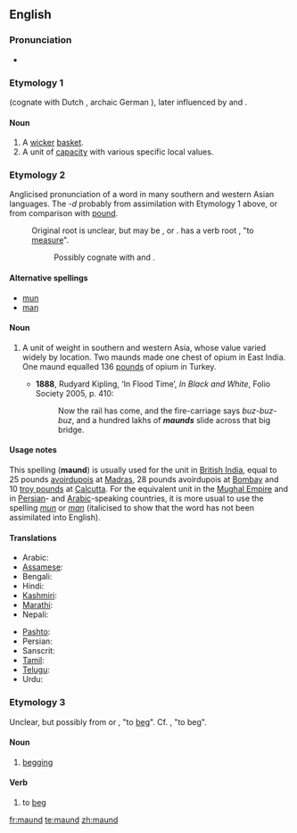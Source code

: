 ==English==

===Pronunciation===
* {{a|UK}} {{IPA|/mɔːnd/}}

===Etymology 1===
{{etyl|ang}} {{term|mand|lang=ang}} (cognate with Dutch {{term|mand|lang=nl}}, archaic German {{term|Mande}}), later influenced by {{etyl|xno}} and {{etyl|frm}} {{term|mande}}.

====Noun====
{{en-noun}}

# A [[wicker]] [[basket]].
# A unit of [[capacity]] with various specific local values.

===Etymology 2===
{{wikipedia}}
Anglicised pronunciation of a word in many southern and western Asian languages. The ''-d'' probably from assimilation with Etymology 1 above, or from comparison with [[pound]].
: Original root is unclear, but may be {{etyl|ar}} {{term|من|مَنّ|tr=mann|sc=Arab|lang=ar}}, {{etyl|fa}} {{term|من|tr=man|sc=fa-Arab|lang=fa}} or {{etyl|sa}} {{term|मानः|tr=man|sc=Deva|lang=sa}}. {{etyl|sa}} has a verb root {{term|मा|tr=ma-|sc=Deva|lang=sa}}, "to [[measure]]".
:: Possibly cognate with {{etyl|he}} {{term|maneh|lang=he}} and {{etyl|grc}} {{term|mina|lang=grc}}.

====Alternative spellings====
* [[mun]]
* [[man]]

====Noun====
{{en-noun}}

# {{archaic}} A unit of weight in southern and western Asia, whose value varied widely by location.  Two maunds made one chest of opium in East India.  One maund equalled 136 [[pound]]s of opium in Turkey.
#* '''1888''', Rudyard Kipling, ‘In Flood Time’, ''In Black and White'', Folio Society 2005, p. 410:
#*: Now the rail has come, and the fire-carriage says ''buz-buz-buz'', and a hundred lakhs of '''''maunds''''' slide across that big bridge.

====Usage notes====
This spelling ('''maund''') is usually used for the unit in [[British India]], equal to 25&nbsp;pounds [[avoirdupois]] at [[Madras]], 28&nbsp;pounds avoirdupois at [[Bombay]] and 10&nbsp;[[troy pound]]s at [[Calcutta]]. For the equivalent unit in the [[W:Mughal Empire|Mughal Empire]] and in [[Persian]]- and [[Arabic]]-speaking countries, it is more usual to use the spelling ''[[mun]]'' or ''[[man]]'' (italicised to show that the word has not been assimilated into English).

====Translations====
{{rfc-level|Translations at L3+|lang=en}}
{{trans-top|unit of mass}}
* Arabic: {{t|ar|من|مَنّ|tr=mann|sc=Arab}}
* [[Assamese]]: {{t|as|মোন|sc=Beng|tr=mûn}}
* Bengali: {{t|bn|মন|sc=Beng|tr=mana}}
* Hindi: {{t|hi|मन|m|sc=Deva|tr=man}}
* [[Kashmiri]]: {{t|ks|मन्|m|sc=Deva|tr=mana}}
* [[Marathi]]: {{t|mr|मण|sc=Deva|tr=maṇa}}
* Nepali: {{t|ne|मन्|sc=Deva|tr=mana}}
{{trans-mid}}
* [[Pashto]]: {{t|ps|من|tr=mann|sc=ps-Arab}}
* Persian: {{t|fa|من|tr=man|sc=fa-Arab}}
* Sanscrit: {{t|sa|मानः|tr=man|sc=Deva}}
* [[Tamil]]: {{t|ta|மடங்கு|tr=mṭngku|sc=Taml}}
* [[Telugu]]: {{t|te|మణుగు|tr=maṇugu|sc=Telu}}
* Urdu: {{t|ur|من|m|sc=ur-Arab|tr=man}}
{{trans-bottom}}

===Etymology 3===
Unclear, but possibly from {{etyl|fr}} {{term|mendier|lang=fr}} or {{term|quémander|lang=fr}}, "to [[beg]]". Cf. {{etyl|rom}} {{term|mang|lang=rom}}, "to beg".

====Noun====
{{en-noun|-}}

# {{archaic}} [[begging]]

====Verb====
{{en-verb}}

# {{archaic}} to [[beg]]

[[fr:maund]]
[[te:maund]]
[[zh:maund]]